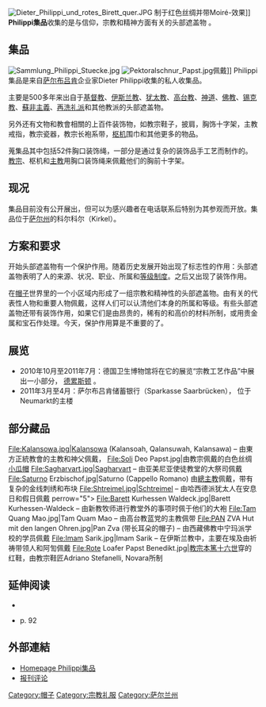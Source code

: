 {{Unreferenced|time=2021-03-21T04:06:24+00:00}}
{{Rough translation|time=2021-03-21T04:06:24+00:00}}
{{coord|display=title|49|17|10.932|N|7|13|17.076|E|type:landmark}}
[[File:Dieter_Philippi_und_rotes_Birett_quer.JPG|thumb]] 制于红色丝绸并带Moiré-效果]]
'''Philippi集品'''收集的是与信仰，宗教和精神方面有关的头部遮盖物 。 

== 集品 ==
[[File:Sammlung_Philippi_Stuecke.jpg|thumb]]
[[File:Pektoralschnur_Papst.jpg|thumb]]佩戴]]
Philippi集品是来自[[萨尔布吕肯|萨尔布吕肯]]企业家Dieter Philippi收集的私人收集品。

主要是500多年来出自于[[基督教|基督教]]、[[伊斯兰教|伊斯兰教]]、[[犹太教|犹太教]]、[[高台教|高台教]]、[[神道|神道]]、[[佛教|佛教]]、[[锡克教|锡克教]]、[[蘇非主義|蘇非主義]]、[[再洗礼派|再洗礼派]]和其他教派的头部遮盖物。

另外还有文物和教會相關的上百件装饰物，如教宗鞋子，披肩，胸饰十字架，主教戒指，教宗瓷器，教宗长袍系带，[[枢机|枢机]]围巾和其他更多的物品。

蒐集品其中包括52件胸口装饰绳，一部分是通过复杂的装饰品手工艺而制作的。[[教宗|教宗]]、枢机和[[主教|主教]]用胸口装饰绳来佩戴他们的胸前十字架。

== 现况 ==
集品目前没有公开展出，但可以为感兴趣者在电话联系后特别为其参观而开放。集品位于[[萨尔州|萨尔州]]的科尔科尔（Kirkel）。

== 方案和要求 ==
开始头部遮盖物有一个保护作用。随着历史发展开始出现了标志性的作用：头部遮盖物表明了人的来源、状况、职业、所属和[[等级制度|等级制度]]。之后又出现了装饰作用。 

在[[帽子|帽子]]世界里的一个小区域内形成了一组宗教和精神性的头部遮盖物。由有关的代表性人物和重要人物佩戴，这样人们可以认清他们本身的所属和等级。有些头部遮盖物还带有装饰作用，如果它们是由昂贵的，稀有的和高价的材料所制，或用贵金属和宝石作处理。今天，保护作用算是不重要的了。

== 展览 ==
* 2010年10月至2011年7月：德国卫生博物馆将在它的展览“宗教工艺作品”中展出一小部分， [[德累斯顿|德累斯顿]] 。
* 2011年3月至4月：萨尔布吕肯储蓄银行（Sparkasse Saarbrücken）， 位于Neumarkt的主楼

== 部分藏品 ==
<gallery caption="一部分从Philippi集品中选出来的头部遮盖物和其它物品" perrow="5">
File:Kalansowa.jpg|Kalansowa (Kalansoah, Qalansuwah, Kalansawa) – 由東方正統教會的主教和神父佩戴，
File:Soli Deo Papst.jpg|由教宗佩戴的白色丝绸[[小瓜帽|小瓜帽]]
File:Sagharvart.jpg|Sagharvart – 由亚美尼亚使徒教堂的大祭司佩戴
File:Saturno Erzbischof.jpg|Saturno (Cappello Romano) 由[[總主教|總主教]]佩戴，带有复杂的金线刺绣和布块
File:Shtreimel.jpg|Schtreimel – 由哈西德派犹太人在安息日和假日佩戴
perrow="5">
File:Barett Kurhessen Waldeck.jpg|Barett Kurhessen-Waldeck – 由新教牧师进行教堂外的事项时佩于他们的大袍
File:Tam Quang Mao.jpg|Tam Quam Mao – 由高台教蓝党的主教佩带 
File:PAN ZVA Hut mit den langen Ohren.jpg|Pan Zva (带长耳朵的帽子) – 由西藏佛教中宁玛派学校的学员佩戴
File:Imam Sarik.jpg|Imam Sarik – 在伊斯兰教中，主要在埃及由祈祷带领人和阿訇佩戴
File:Rote Loafer Papst Benedikt.jpg|[[教宗本篤十六世|教宗本篤十六世]]穿的红鞋，由教宗鞋匠Adriano Stefanelli, Novara所制
</gallery>

== 延伸阅读 ==
* {{cite book | last=Philippi | first=Dieter | title=Sammlung Philippi – Kopfbedeckungen in Glaube, Religion und Spiritualität | year=2009 | publisher=St. Benno Verlag, Leipzig | isbn=978-3-7462-2800-6}}
* {{cite book | last=Smoltczyk | first=Alexander | title=Vatikanistan - Eine Entdeckungsreise durch den kleinsten Staat der Welt | year=2008 | publisher=Wilhelm Heyne Verlag, München | isbn=978-3-453-15434-6}} p. 92

== 外部連結 ==
* [http://www.dieter-philippi.de Homepage Philippi集品]
* [http://www.dieter-philippi.de/de/sammlung-philippi/pressestimmen 报刊评论]

[[Category:帽子|Category:帽子]]
[[Category:宗教礼服|Category:宗教礼服]]
[[Category:萨尔兰州|Category:萨尔兰州]]